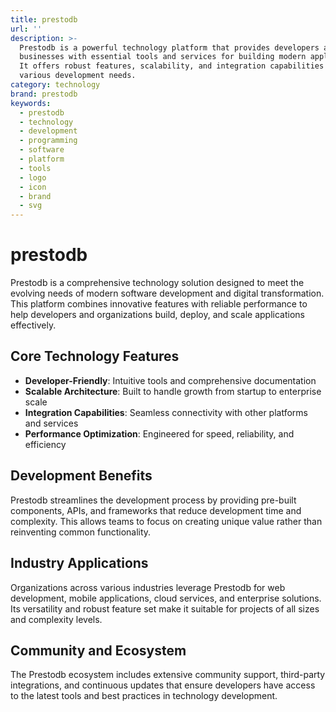 ```yaml
---
title: prestodb
url: ''
description: >-
  Prestodb is a powerful technology platform that provides developers and
  businesses with essential tools and services for building modern applications.
  It offers robust features, scalability, and integration capabilities for
  various development needs.
category: technology
brand: prestodb
keywords:
  - prestodb
  - technology
  - development
  - programming
  - software
  - platform
  - tools
  - logo
  - icon
  - brand
  - svg
---
```


# prestodb

Prestodb is a comprehensive technology solution designed to meet the evolving needs of modern software development and digital transformation. This platform combines innovative features with reliable performance to help developers and organizations build, deploy, and scale applications effectively.

## Core Technology Features

- **Developer-Friendly**: Intuitive tools and comprehensive documentation
- **Scalable Architecture**: Built to handle growth from startup to enterprise scale
- **Integration Capabilities**: Seamless connectivity with other platforms and services
- **Performance Optimization**: Engineered for speed, reliability, and efficiency

## Development Benefits

Prestodb streamlines the development process by providing pre-built components, APIs, and frameworks that reduce development time and complexity. This allows teams to focus on creating unique value rather than reinventing common functionality.

## Industry Applications

Organizations across various industries leverage Prestodb for web development, mobile applications, cloud services, and enterprise solutions. Its versatility and robust feature set make it suitable for projects of all sizes and complexity levels.

## Community and Ecosystem

The Prestodb ecosystem includes extensive community support, third-party integrations, and continuous updates that ensure developers have access to the latest tools and best practices in technology development.
